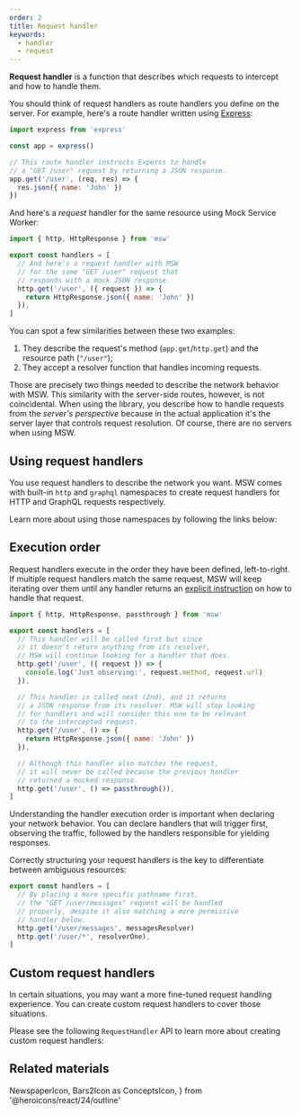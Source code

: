 ```yaml
---
order: 2
title: Request handler
keywords:
  - handler
  - request
---
```


**Request handler** is a function that describes which requests to intercept and how to handle them.

You should think of request handlers as route handlers you define on the server. For example, here's a route handler written using [Express](https://expressjs.com/):

```js {7-9}
import express from 'express'

const app = express()

// This route handler instructs Experss to handle
// a "GET /user" request by returning a JSON response.
app.get('/user', (req, res) => {
  res.json({ name: 'John' })
})
```

And here's a _request_ handler for the same resource using Mock Service Worker:

```js {7-9}
import { http, HttpResponse } from 'msw'

export const handlers = [
  // And here's a request handler with MSW
  // for the same "GET /user" request that
  // responds with a mock JSON response.
  http.get('/user', ({ request }) => {
    return HttpResponse.json({ name: 'John' })
  }),
]
```

You can spot a few similarities between these two examples:

1. They describe the request's method (`app.get`/`http.get`) and the resource path (`"/user"`);
1. They accept a resolver function that handles incoming requests.

Those are precisely two things needed to describe the network behavior with MSW. This similarity with the server-side routes, however, is not coincidental. When using the library, you describe how to handle requests from the _server's perspective_ because in the actual application it's the server layer that controls request resolution. Of course, there are no servers when using MSW.

## Using request handlers

You use request handlers to describe the network you want. MSW comes with built-in `http` and `graphql` namespaces to create request handlers for HTTP and GraphQL requests respectively.

Learn more about using those namespaces by following the links below:


<div className="md:grid md:grid-cols-2 gap-x-8">
  <PageCard
    icon={NodejsIcon}
    url="/docs/network-behavior/rest"
    title="Describing REST API"
    description="Learn about describing RESTful APIs."
  />
  <PageCard
    icon={GraphQLIcon}
    url="/docs/network-behavior/graphql"
    title="Describing GraphQL API"
    description="Learn about describing GraphQL APIs."
  />
  <PageCard
    icon={CubeTransparentIcon}
    url="/docs/api/http"
    title="http"
    description="API reference for the `http` namespace."
  />
  <PageCard
    icon={CubeTransparentIcon}
    url="/docs/api/graphql"
    title="graphql"
    description="API reference for the `graphql` namespace."
  />
</div>

## Execution order

Request handlers execute in the order they have been defined, left-to-right. If multiple request handlers match the same request, MSW will keep iterating over them until any handler returns an [explicit instruction](/docs/concepts/response-resolver#resolver-instructions) on how to handle that request.

```js
import { http, HttpResponse, passthrough } from 'msw'

export const handlers = [
  // This handler will be called first but since
  // it doesn't return anything from its resolver,
  // MSW will continue looking for a handler that does.
  http.get('/user', ({ request }) => {
    console.log('Just observing:', request.method, request.url)
  }),

  // This handler is called next (2nd), and it returns
  // a JSON response from its resolver. MSW will stop looking
  // for handlers and will consider this one to be relevant
  // to the intercepted request.
  http.get('/user', () => {
    return HttpResponse.json({ name: 'John' })
  }),

  // Although this handler also matches the request,
  // it will never be called because the previous handler
  // returned a mocked response.
  http.get('/user', () => passthrough()),
]
```

Understanding the handler execution order is important when declaring your network behavior. You can declare handlers that will trigger first, observing the traffic, followed by the handlers responsible for yielding responses.

Correctly structuring your request handlers is the key to differentiate between ambiguous resources:

```js /messages/ /*/2 {6}
export const handlers = [
  // By placing a more specific pathname first,
  // the "GET /user/messages" request will be handled
  // properly, despite it also matching a more permissive
  // handler below.
  http.get('/user/messages', messagesResolver)
  http.get('/user/*', resolverOne),
]
```

## Custom request handlers

In certain situations, you may want a more fine-tuned request handling experience. You can create custom request handlers to cover those situations.

Please see the following `RequestHandler` API to learn more about creating custom request handlers:

<PageCard
  icon={CubeTransparentIcon}
  url="/docs/api/request-handler"
  title="RequestHandler"
  description="API reference for the `RequestHandler` class."
/>

## Related materials

  NewspaperIcon,
  Bars2Icon as ConceptsIcon,
} from '@heroicons/react/24/outline'

<div className="md:grid md:grid-cols-2 gap-x-8">
  <PageCard
    icon={ConceptsIcon}
    url="/docs/concepts/request-namespace"
    title="Request namespace"
    description="Learn more about request namespaces."
  />
  <PageCard
    icon={ConceptsIcon}
    url="/docs/concepts/response-resolver"
    title="Response resolver"
    description="Learn more about response resolvers."
  />
  <PageCard
    icon={NewspaperIcon}
    url="/docs/basics/intercepting-requests"
    title="Intercepting requests"
    description="Learn how to intercept outgoing requests."
  />
  <PageCard
    icon={NewspaperIcon}
    url="/docs/basics/mocking-responses"
    title="Mocking responses"
    description="Learn how to mock HTTP responses."
  />
</div>
